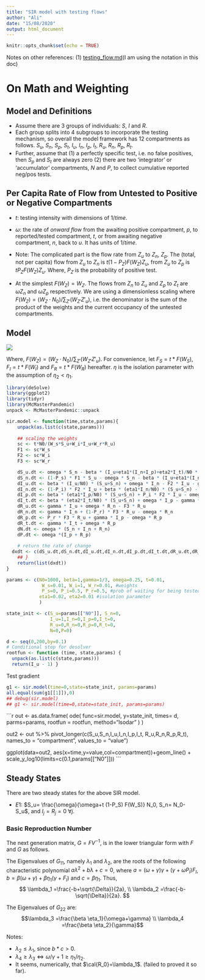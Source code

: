 ```yaml
---
title: "SIR model with testing flows"
author: "Ali"
date: "15/08/2020"
output: html_document
---
```



```r
knitr::opts_chunk$set(echo = TRUE)
```

Notes on other references: (1) [testing_flow.md](testing_flow.md)(I am using the notation in this doc)

# On Math and Weighting

## Model and Definitions

- Assume there are 3 groups of individuals: $S$, $I$ and $R$.
- Each group splits into 4 subgroups to incorporate the testing mechanism, so overall the model framework has 12 compartments as follows. $S_u,$ $S_n$, $S_p$, $S_t$, $I_u$, $I_n$, $I_p$, $I_t$, $R_u$, $R_n$, $R_p$, $R_t$.
- Further, assume that (1) a perfectly specific test, i.e. no false positives, then $S_p$ and $S_t$ are always zero (2) there are two 'integrator' or 'accumulator' compartments, $N$ and $P$, to collect cumulative reported neg/pos tests. 

## Per Capita Rate of Flow from Untested to Positive or Negative Compartments

- $t$: testing intensity with dimensions of $1/time$.
- $\omega$: the rate of *onward flow* from the awaiting positive compartment, $p$, to reported/tested compartment, $t$, or from awaiting negative compartment, $n$, back to $u$.  It has units of $1/time$.

- Note: The complicated part is the flow rate from $Z_u$ to $Z_n$, $Z_p$.  The (total, not per capita) flow from $Z_u$ to $Z_n$ is $t (1-P_Z) F(W_Z) Z_u$, from $Z_u$ to $Z_p$ is $t P_Z F(W_Z) Z_u$. Where, $P_Z$ is the probability of positive test.  

- At the simplest $F(W_Z)=W_Z$.  The flows from $Z_n$ to $Z_u$ and $Z_p$ to $Z_t$ are $\omega Z_n$ and $\omega Z_p$ respectively. We are using a dimensionless scaling where $F(W_Z) = (W_Z \cdot N_0)/\sum_{Z'} \left( W_{Z'} {Z'}_{u} \right)$, i.e. the denominator is the sum of the product of the weights and the current occupancy of the untested compartments.

## Model

![](../inst/pix/sir_test1.jpg)


\begin{align}
1)\  d S_u/dt &= \omega S_n -\beta \frac{(I_u+\eta_1 I_n+\eta_1 I_p+ \eta_2 I_t)}{N_0} S_u - t (1-P_S) F(W_s) S_u \\
2)\ d S_n/dt &= t (1-P_S) F(W_S) S_u - \omega S_n - \beta \frac{(I_u+\eta_1 I_n+\eta_1 I_p+ \eta_2 I_t)}{N_0} S_n   \\
3)\ d I_u/dt &= \beta (I_u/N_0) (S_u+S_n) -t F(W_I) I_u + \omega I_n  - \gamma I_u  \\
4)\ d I_n/dt &= \beta (\eta_1 I_n/N_0) (S_u+S_n) +t (1-P_I) F(W_I) I_u - \omega I_n -\gamma I_n \\
5)\ d I_p/dt &= \beta (\eta_1 I_p/N_0) (S_u+S_n) + t P_I F(W_I) I_u - \omega I_p -\gamma I_p \\
6)\ d I_t/dt &= \beta (\eta_2 I_t/N_0) (S_u+S_n) + \omega I_p - \gamma I_t  \\
7)\ d R_u/dt &= \gamma I_u + \omega R_n - t F(W_R) R_u  \\
8)\ d R_n/dt &= \gamma I_n + t (1-P_R) F(W_R) R_u - \omega R_n  \\
9)\ d R_p/dt &= t P_R F(W_R) R_u + \gamma I_p - \omega R_p  \\
10)\ d R_t/dt &= \gamma I_t + \omega R_p  \\
11)\ dN/dt &= \omega (S_n + I_n + R_n)   \\
12)\ dP/dt &= \omega(I_p + R_p).
\end{align}

Where, $F(W_Z) = (W_Z \cdot N_0)/\sum_{Z'} \left( W_{Z'} {Z'}_{u} \right)$.
For convenience, let $F_S=t*F(W_S), F_I=t*F(W_I)$ and $F_R=t*F(W_R)$ hereafter. 
$\eta$ is the isolation parameter with the assumption of $\eta_2<\eta_1$.

```r
library(deSolve)
library(ggplot2)
library(tidyr)
library(McMasterPandemic)
unpack <- McMasterPandemic::unpack

```

```r
sir.model <- function(time,state,params){
    unpack(as.list(c(state,params)))
  
    ## scaling the weights
    sc <- t*N0/(W_s*S_u+W_i*I_u+W_r*R_u)
    F1 <- sc*W_s
    F2 <- sc*W_i
    F3 <- sc*W_r

    dS_u.dt <- omega * S_n - beta * (I_u+eta1*(I_n+I_p)+eta2*I_t)/N0 * S_u - (1-P_s) * F1 * S_u
    dS_n.dt <- (1-P_s) * F1 * S_u - omega * S_n - beta * (I_u+eta1*(I_n+I_p)+eta2*I_t)/N0 * S_n
    dI_u.dt <- beta * (I_u/N0) * (S_u+S_n) + omega * I_n - F2 * I_u - gamma * I_u
    dI_n.dt <- (1-P_i) * F2 * I_u + beta * (eta1*I_n/N0) * (S_u+S_n) - omega * I_n - gamma * I_n
    dI_p.dt <- beta * (eta1*I_p/N0) * (S_u+S_n) + P_i * F2 * I_u - omega * I_p - gamma * I_p 
    dI_t.dt <- beta * (eta2*I_t/N0) * (S_u+S_n) + omega * I_p - gamma * I_t 
    dR_u.dt <- gamma * I_u + omega * R_n - F3 * R_u  
    dR_n.dt <- gamma * I_n + (1-P_r) * F3 * R_u - omega * R_n
    dR_p.dt <- P_r * F3 * R_u + gamma * I_p - omega * R_p
    dR_t.dt <- gamma * I_t + omega * R_p
    dN.dt <- omega * (S_n + I_n + R_n)
    dP.dt <- omega *(I_p + R_p)
    
    # return the rate of change
  dxdt <- c(dS_u.dt,dS_n.dt,dI_u.dt,dI_n.dt,dI_p.dt,dI_t.dt,dR_u.dt,dR_n.dt,dR_p.dt,dR_t.dt,dN.dt,dP.dt)
    ## }
    return(list(dxdt))
}

```

```r
params <- c(N0=1000, beta=1,gamma=1/3, omega=0.25, t=0.01, 
             W_s=0.01, W_i=1, W_r=0.01, #weights
             P_s=0, P_i=0.5, P_r=0.5, #prob of waiting for being tested positive
            eta1=0.02, eta2=0.01 #isolation parameter   
            )

state_init <- c(S_u=params[["N0"]], S_n=0,
                I_u=1,I_n=0,I_p=0,I_t=0,
                R_u=0,R_n=0,R_p=0,R_t=0,
                N=0,P=0)

d <- seq(0,200,by=0.1)
# Conditional stop for desolver
rootfun <- function (time, state,params) { 
  unpack(as.list(c(state,params)))
  return(I_u - 1) }
```

Test gradient
```r
g1 <- sir.model(time=0,state=state_init, params=params)
all.equal(sum(g1[[1]]),0)
## debug(sir.model)
## g1 <- sir.model(time=0,state=state_init, params=params)
```


```r
out <- as.data.frame(
  ode(
    func=sir.model,
    y=state_init,
    times= d, 
    parms=params,
    rootfun = rootfun, 
    method="lsodar"
  )
)

out2 <- out %>%
  pivot_longer(c(S_u,S_n,I_u,I_n,I_p,I_t, R_u,R_n,R_p,R_t), names_to = "compartment", values_to = "value")

ggplot(data=out2, aes(x=time,y=value,col=compartment))+geom_line() +
  scale_y_log10(limits=c(0.1,params[["N0"]]))
    ```

## Steady States

There are two steady states for the above SIR model.

- $E1$: $S_u= \frac{\omega}{\omega+t (1-P_S) F(W_S)} N_0, S_n= N_0-S_u$, and $I_j=R_j=0 \ \forall j$.


### Basic Reproduction Number

The next generation matrix, $G = F V^{-1}$, is in the lower triangular form with $F$ and $G$ as follows.

\begin{equation}\label{FV}
F= \left[ \begin {array}{cccc} \beta&0&0&0\\ 
 0&\beta\,\eta_{{1}}&0&0\\ 0&0&\beta\,\eta_{{1}}&0\\ 
 0&0&0&\beta\,\eta_{{2}}
 \end {array} \right], 
 V=
 \left[ \begin {array}{cccc}  F2+\gamma&-\omega&0&0\\
-\left( 1- P_I \right)  F2&\omega+\gamma&0&0\\ 
-P_I F2&0&\omega+\gamma&0\\ 
0&0&-\omega&\gamma 
\end {array} \right],
\end{equation}

\begin{equation}
G = \left[ \begin {array}{cc} 
G_{11}&0 \\
G_{21}&G_{22} 
\end {array} \right], \text{ where } \\
G_{11} =\frac{1}{\gamma(\omega+\gamma)+F2 (\gamma+\omega P_I)} 
\left[ \begin {array}{cc}
\beta (\omega+\gamma) + \gamma F2 (1-P_I) & \beta \omega + \gamma (\gamma+F2)\\
\beta \eta_1 F2 (1-P_I) & \beta \eta_1 (\gamma +F2)
\end {array} \right],
\\ 
G_{22} =
\left[ \begin {array}{cc}
\frac{\beta \eta_1}{\omega+\gamma} & 0\\
\frac{\beta \eta_2 \omega}{\gamma(\omega+\gamma)} & \frac{\beta \eta_2}{\gamma}.
\end {array} \right]
\end{equation}

The Eigenvalues of $G_{11}$, namely $\lambda_1$ and $\lambda_2$, are the roots of the following characteristic polynomial
$a\lambda^2+b\lambda+c=0$, where
$a=(\omega+\gamma)\gamma+(\gamma+\omega P_I)F_I$,
$b=\beta (\omega+\gamma) + \beta \eta_1 (\gamma + F_I)$ and
$c= \beta \eta_1$. Thus,
$$
\lambda_1 =\frac{-b+\sqrt{\Delta}}{2a}, \\
\lambda_2 =\frac{-b-\sqrt{\Delta}}{2a}.
$$

The Eigenvalues of $G_{22}$ are:
$$\lambda_3 =\frac{\beta \eta_1}{\omega+\gamma} \\
\lambda_4 =\frac{\beta \eta_2}{\gamma}$$

Notes:

- $\lambda_2 \leq \lambda_1$, since $b*c>0$.
- $\lambda_4 \geq \lambda_3 \iff \omega/\gamma+1 \geq \eta_1/\eta_2$.
- It seems, numerically, that $\cal{R_0}=\lambda_1$. (failed to proved it so far).














